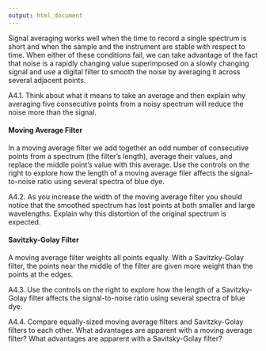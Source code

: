 ```yaml
---
output: html_document
---
```

<!-- activity 4 -->

Signal averaging works well when the time to record a single spectrum is short and when the sample and the instrument are stable with respect to time. When either of these conditions fail, we can take advantage of the fact that noise is a rapidly changing value superimposed on a slowly changing signal and use a digital filter to smooth the noise by averaging it across several adjacent points.

A4.1. Think about what it means to take an average and then explain why averaging five consecutive points from a noisy spectrum will reduce the noise more than the signal.

#### Moving Average Filter

In a moving average filter we add together an odd number of consecutive points from a spectrum (the filter's length), average their values, and replace the middle point's value with this average. Use the controls on the right to explore how the length of a moving average filer affects the signal-to-noise ratio using several spectra of blue dye.

A4.2. As you increase the width of the moving average filter you should notice that the smoothed spectrum has lost points at both smaller and large wavelengths. Explain why this distortion of the original spectrum is expected.

#### Savitzky-Golay Filter

A moving average filter weights all points equally. With a Savitzky-Golay filter, the points near the middle of the filter are given more weight than the points at the edges. 

A4.3. Use the controls on the right to explore how the length of a Savitzky-Golay filter affects the signal-to-noise ratio using several spectra of blue dye.

A4.4. Compare equally-sized moving average filters and Savitzky-Golay filters to each other. What advantages are apparent with a moving average filter? What advantages are apparent with a Savitsky-Golay filter?
